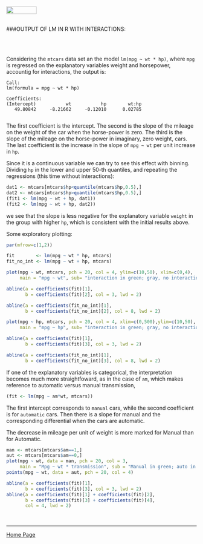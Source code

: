 <br>
<a href="http://rinterested.github.io/statistics/index.html">
<img HEIGHT="20" WIDTH="80" src="https://cloud.githubusercontent.com/assets/9312897/10556783/a27a26fa-745c-11e5-9b1a-2d5bd737387a.PNG"></a>
<br><br>

###OUTPUT OF LM IN R WITH INTERACTIONS:

<br><br>

Considering the `mtcars` data set an the model `lm(mpg ~ wt * hp)`, where `mpg` is regressed on the explanatory variables weight and horsepower, accountig for interactions, the output is:

```
Call:
lm(formula = mpg ~ wt * hp)

Coefficients:
(Intercept)           wt           hp        wt:hp  
   49.80842     -8.21662     -0.12010      0.02785  
   
```


The first coefficient is the intercept. The second is the slope of the mileage on the weight of the car when the horse-power is zero. The third is the slope of the mileage on the horse-power in imaginary, zero weight, cars. The last coefficient is the increase in the slope of `mpg ~ wt` per unit increase in `hp`.

Since it is a continuous variable we can try to see this effect with binning. Dividing `hp` in the lower and upper $50$-th quantiles, and repeating the regressions (this time without interactions):

```r
dat1 <- mtcars[mtcars$hp<quantile(mtcars$hp,0.5),]
dat2 <- mtcars[mtcars$hp>quantile(mtcars$hp,0.5),]
(fit1 <- lm(mpg ~ wt + hp, dat1))
(fit2 <- lm(mpg ~ wt + hp, dat2))
```

we see that the slope is less negative for the explanatory variable `weight` in the group with higher `hp`, which is consistent with the initial results above.


Some exploratory plotting:


```r
par(mfrow=c(1,2))

fit        <- lm(mpg ~ wt * hp, mtcars)
fit_no_int <- lm(mpg ~ wt + hp, mtcars)

plot(mpg ~ wt, mtcars, pch = 20, col = 4, ylim=c(10,50), xlim=c(0,4),
     main = "mpg ~ wt", sub= "interaction in green; gray, no interaction")

abline(a = coefficients(fit)[1], 
       b = coefficients(fit)[2], col = 3, lwd = 2)

abline(a = coefficients(fit_no_int)[1], 
       b = coefficients(fit_no_int)[2], col = 8, lwd = 2)

plot(mpg ~ hp, mtcars, pch = 20, col = 4, xlim=c(0,500),ylim=c(10,50),
     main = "mpg ~ hp", sub= "interaction in green; gray, no interaction")

abline(a = coefficients(fit)[1], 
       b = coefficients(fit)[3], col = 3, lwd = 2)

abline(a = coefficients(fit_no_int)[1], 
       b = coefficients(fit_no_int)[3], col = 8, lwd = 2)
```

If one of the explanatory variables is categorical, the interpretation becomes much more straightfoward, as in the case of `am`, which makes reference to automatic versus manual transmission, 

```r
(fit <- lm(mpg ~ am*wt, mtcars))
```

The first intercept corresponds to `manual` cars, while the second coefficient is for `automatic` cars. Then there is a slope for manual and the corresponding differential when the cars are automatic.

The decrease in mileage per unit of weight is more marked for Manual than for Automatic. 

```r
man <- mtcars[mtcars$am==1,]
aut <- mtcars[mtcars$am==0,]
plot(mpg ~ wt, data = man, pch = 20, col = 3,
     main = "Mpg ~ wt * transmission", sub = "Manual in green; auto in blue")
points(mpg ~ wt, data = aut, pch = 20, col = 4)

abline(a = coefficients(fit)[1], 
       b = coefficients(fit)[3], col = 3, lwd = 2)
abline(a = coefficients(fit)[1] + coefficients(fit)[2], 
       b = coefficients(fit)[3] + coefficients(fit)[4], 
       col = 4, lwd = 2)
```

<br>


---

<a href="http://rinterested.github.io/statistics/index.html">Home Page</a>
